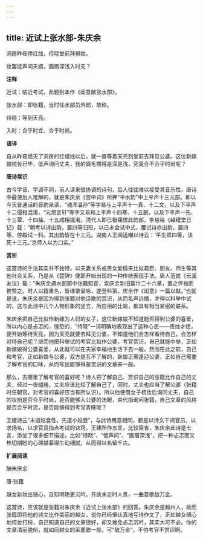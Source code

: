 ```yaml
---
---
---
```

title: 近试上张水部-朱庆余
---

洞房昨夜停红烛，待晓堂前拜舅姑。

妆罢低声问夫婿，画眉深浅入时无？

**注释**

近试：临近考试。此题别本作《闺意献张水部》。

张水部：即张籍，当时任水部员外郎，故称。

待晓：等到天亮。

入时：合乎时宜、合乎时尚。

**语译**

自从昨夜熄灭了洞房的红蜡烛以后，就一直等着天亮到堂前去拜见公婆。这位新嫁娘梳妆已毕，低声询问丈夫，我的眉毛描得是深是浅，究竟合不合乎时尚呢？

**唐诗常识**

古今字音、字调不同，前人读来很协调的诗句，后人往往难以接受其音乐性。唐诗中最使后人难解的，就是朱庆余《宫中词》所押“平水韵”中上平声十三元部。即以今天普通话的音韵来读，“魂浑温孙”等字易与上平声十一真、十二文，以及下平声十二侵相混淆，“元烦言轩”等字又易和上平声十四寒、十五删，以及下平声一先、十三覃、十四盐、十五咸相混淆。清代人即已极痛恨此韵部，李慈铭《越缦堂日记》载：“朝考以诗出韵，置四等归班，以已未会试中式，覆试诗亦出韵，置四等，停殿试一科。其出韵皆在十三元。湖南人王闿运嘲以诗云：‘平生双四等，该死十三元。’京师人以为口实。”

**赏析**

这首诗的手法其实并不独特，以夫妻关系或男女爱情来比拟君臣、朋友、师生等其他社会关系，乃是从《楚辞》便即开始出现的一种传统表现手法。唐人范摅《云溪友议》载：“朱庆余遇水部郎中张籍知音，索庆余新旧篇什二十六章，置之怀袖而推赞之。时人以籍重名，皆缮录讽咏，遂登科第。庆余作《闺意》一篇以献。”也就是说，朱庆余是因为得到张籍对他诗歌的赏识，从而名声远播，才得以科举中试的，这与此诗中几个人物形象的竖立，所应用的比喻，都具有相当紧密的联系。

朱庆余把自己比拟作新嫁为人妇的女子，这位新嫁娘不知道能否得到公婆的喜爱，所以内心是忐忑的，惶恐的，“待晓”一词明确地表现出了这种心态——夜烛才熄，便开始等待天亮，因为天亮就要去拜见公婆，不知道他们会怎样看待自己，会怎样对待自己呢？继而他把科举试的考官比拟作公婆，考官赏识，自己就能中举，正如新嫁娘得公婆喜爱，从此就可以在夫家幸福地生活下去一般。然而在此之前，自己和考官，正如新娘与公婆，双方是互不了解的，新娘正需逢迎公婆，正如自己需要了解考官的口味，从而写出能够得蒙赏识的文章来一般。

那么，去哪里了解考官的喜好呢？诗人把了解自己、赏识自己的张籍比作自己的丈夫，经过一夜缱绻，丈夫应该比较了解自己了，同时，丈夫也应当了解公婆（张籍时任朝官，对考官的喜好应当有所认识）。所以他便借女子梳妆后询问丈夫，自己的妆扮是否合乎时尚，是否能够入公婆的法眼，来代指询问张籍，自己文章的风格是否合乎时流，是否能够得到考官青睐呢？

王建诗云“未谙姑食性，先遣小姑尝”，与此诗用意相同，都是以诗文干谒官员，以求扬名，以求官员指点考试的诀窍。王建所作五言，比较简省，朱庆余此诗是七言，添加了很多细节描述，比如“待晓”、“低声问”、“画眉深浅”，把一种忐忑而又热切期盼的心理描摹得生动细腻，从而得以名留千古。

**扩展阅读**

酬朱庆余

唐·张籍

越女新妆出镜心，自知明艳更沉吟。齐纨未足时人贵，一曲菱歌敌万金。

这首诗，应该就是张籍对朱庆余《近试上张水部》的回答。朱庆余是越州人，故而张籍即将他的诗文比作美丽的越女，说你已经很认真地写诗作文了，正如越女细心地梳妆打扮，自己知道自己的文章很好，却又难免忐忑沉吟，其实大可不必。你的文章清丽脱俗，就如同越女的采菱歌一般，可“敌万金”，不怕考官不赏识啊。